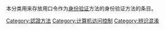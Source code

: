 {{Commons category|Password authentication}}
本分类用来存放用口令作为[[身份验证|身份验证]]方法的身份验证方法的条目。

[[Category:認證方法|Category:認證方法]]
[[Category:计算机访问控制|Category:计算机访问控制]]
[[Category:辨识混淆|Category:辨识混淆]]